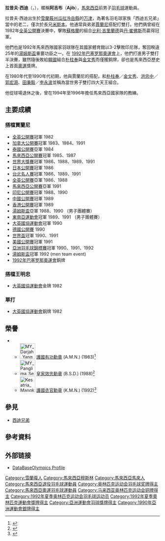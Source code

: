 {{noteTA|G1=Badminton|G2=Melayu}}
{{Malay name|拉昔夫|西迪|note=on}}
{{Infobox Badminton player
| playername              = 拉昔夫·西迪
| image                   =
| caption                 = [[馬來西亞國家博物館|馬來西亞國家博物館]]的西迪兄弟壁畫
| nickname                = ''Ajib''
| birth_name              = 拉昔夫·西迪
| date_of_birth           = {{birth date and age|1962|05|29}}
| place_of_birth          = [[雪蘭莪州|雪蘭莪州]][[瓜拉冷岳縣|瓜拉冷岳縣]][[万津|万津]]
| height                  = {{height|m=1.70}}
| weight                  = {{weight|kg=70}}
| event                   = 男子雙打
| highest_ranking         = 
| date_of_highest_ranking = 
| current_ranking         = 
| date_of_current_ranking = 
| country                 = {{MAS}}
| coach                   =
| handedness              = 右手
| titles                  = [[File:Simple_silver_cup.svg|15px]] [[羽毛球世界盃|世界盃]]：2（男雙）<br/>[[File:Simple_silver_cup.svg|15px]] [[湯姆斯盃|湯姆斯盃]]：1
| bwf_profile             = 466B04FB-9986-4903-84AB-DCBF3370596F
| bwf_id                  = 514
}}
{{MedalTableTop|width=286px}}
{{MedalSport | 男子[[羽毛球|羽毛球]]}}
{{MedalCountry | {{MAS}}}}
{{MedalCompetition |[[夏季奥林匹克运动会羽毛球比賽|奥林匹克运动会]]}}
{{MedalBronze| [[1992年夏季奥林匹克运动会羽毛球比赛|1992 巴塞罗那]] | 男子雙打 }}
{{MedalCompetition |[[世界羽毛球錦標賽|世界錦標賽]]}}
{{MedalSilver| [[1987年世界羽毛球錦標賽|1987年 北京]] | 男子雙打 }}
{{MedalBronze| [[1989年世界羽毛球錦標賽|1989年 雅加達]] | 男子雙打 }}
{{MedalCompetition |[[羽毛球世界杯|世界杯]]}}
{{MedalBronze| [[1983年羽毛球世界盃|1983年 吉隆坡]] | 男子雙打 }}
{{MedalBronze| [[1984年羽毛球世界盃|1984年 吉隆坡]] | 男子雙打 }}
{{MedalBronze| [[1985年羽毛球世界盃|1985年 雅加達]] | 男子雙打 }}
{{MedalBronze| [[1987年羽毛球世界盃|1987年 吉隆坡]] | 男子雙打 }}
{{MedalSilver| [[1988年羽毛球世界盃|1988年 曼谷]] | 男子雙打 }}
{{MedalGold  | [[1990年羽毛球世界盃|1990年 萬隆-雅加達]] | 男子雙打 }}
{{MedalGold  | [[1991年羽毛球世界盃|1991年 澳門]] | 男子雙打 }}
{{MedalCompetition |[[汤姆斯杯|汤姆斯杯]]}}
{{MedalBronze| [[1986年湯姆斯盃|1986年 雅加達]] | 男子團體 }}
{{MedalSilver| [[1988年湯姆斯盃|1988年 吉隆坡]] | 男子團體 }}
{{MedalSilver| [[1990年湯姆斯盃|1990年 東京]] | 男子團體 }}
{{MedalGold  | [[1992年湯姆斯盃|1992年 吉隆坡]] | 男子團體 }}
{{MedalSilver| [[1994年湯姆斯盃|1994年 雅加達]] | 男子團體 }}
{{MedalCompetition| [[亞洲運動會羽毛球比賽|亞洲運動會]]}}
{{MedalSilver| [[1990年亞洲運動會羽毛球比賽|1990 北京]] | 男子團體 }}
{{MedalBronze| 1990 北京 | 男子雙打}}
{{MedalCompetition| [[大英國協運動會羽球比賽|大英國協運動會]]}}
{{MedalBronze| [[1982年大英國協運動會羽毛球比賽|1982年 布里斯班]] | 男子單打 }}
{{MedalGold  | 1982年 布里斯班 | 男子雙打 }}
{{MedalGold  | [[1990年大英國協運動會羽毛球比賽|1990年 奧克蘭]] | 男子雙打 }}
{{MedalCompetition |[[東南亞運動會羽球比賽|東南亞運動會]]}}
{{MedalSilver| 1981年 馬尼拉 | 男子團體 }}
{{MedalSilver| 1981年 馬尼拉 | 男子雙打 }}
{{MedalBronze| 1981年 馬尼拉 | 混合雙打 }}
{{MedalSilver| 1983年 新加坡 | 男子團體 }}
{{MedalBronze| 1983年 新加坡 | 混合雙打 }}
{{MedalSilver| 1985年 曼谷 | 男子團體 }}
{{MedalGold  | 1985年 曼谷 | 男子雙打 }}
{{MedalBronze| 1985年 曼谷 | 混合雙打 }}
{{MedalGold  | 1989年 吉隆坡 | 男子團體 }}
{{MedalSilver| 1989年 吉隆坡 | 男子雙打 }}
{{MedalGold  | 1991年 馬尼拉 | 男子團體 }}
{{MedalSilver| 1991年 馬尼拉 | 男子雙打 }}
{{MedalCompetition |[[亞洲羽毛球錦標賽|亞洲錦標賽]]}}
{{MedalSilver| [[1987年亚洲羽毛球锦标赛|1985年 吉隆坡]] | 男子團體 }}
{{MedalSilver| 1985年 吉隆坡 | 男子雙打 }}
{{MedalBronze| [[1989年亚洲羽毛球锦标赛|1989年 上海]] | 男子團體 }}
{{MedalGold  | [[1992年亚洲羽毛球锦标赛|1992年 吉隆坡]] | 男子雙打 }}
{{MedalBronze| [[1994年亚洲羽毛球锦标赛|1994年 上海]] | 男子雙打 }}
{{MedalBottom}}
'''拉昔夫·西迪'''（{{lang-ms|'''Mohamad Razif bin Mohd Sidek'''}}，{{bd|1962年|5月29日|||catIdx=S西}}），暱稱'''阿吉布'''（'''Ajib'''），[[馬來西亞|馬來西亞]]前男子[[羽毛球|羽毛球]]運動員。

拉昔夫·西迪出生於[[雪蘭莪州|雪蘭莪州]][[瓜拉冷岳縣|瓜拉冷岳縣]]的[[万津|万津]]，為著名羽毛球家族「西迪五兄弟」當中的老二，僅次於長兄[[米斯本·西迪|米斯本]]。他通常與弟弟[[賈蘭尼·西迪|賈蘭尼]]搭配打雙打。他們俩曾經在1982年[[全英羽毛球公開賽|全英公開賽]]決賽中，擊敗[[蘇格蘭|蘇格蘭]]的組合[[比利·吉里蘭德|比利·吉里蘭德]]與[[丹·崔佛斯|丹·崔佛斯]]而贏得冠軍。

他們也是1992年馬來西隊國家羽球隊在其國家體育館以3-2擊敗印尼隊，奪回睽違25年的[[湯姆斯盃|湯姆斯盃]]重要功臣之一。在
[[1992年夏季奧林匹克運動會|1992年巴塞罗那奧運會]]上，他們打進男子雙打半決賽，雖然隨後敗給[[韓國|韓國]]組合[[朴柱奉|朴柱奉]]與[[金文秀|金文秀]]而僅獲銅牌，卻也是馬來西亞歷史上首面[[奧林匹克運動會|奧運]]獎牌。

在1980年代至1990年代初期，他與賈蘭尼的搭配，和[[朴柱奉|朴柱奉]]／[[金文秀|金文秀]]、[[洪忠中|洪忠中]]／[[郭宏源|郭宏源]]、[[田秉毅|田秉毅]]／[[李永波|李永波]]並稱為當世男子雙打四大天王組合。

他從球場退休之後，曾在1994年至1996年擔任馬來西亞國家隊的教練。

==主要成績==
=== 搭檔賈蘭尼 ===
*[[全英羽毛球公開賽|全英公開賽]]冠軍 1982
*[[加拿大羽毛球公開賽|加拿大公開賽]]冠軍 1983、1984、1991
*[[泰國羽毛球公開賽|泰國公開賽]]亞軍 1984
*[[馬來西亞羽毛球公開賽|馬來西亞公開賽]]冠軍 1985、1987
*[[世界羽毛球大奖赛总决赛|世界大獎賽]]冠軍 1986、1988、1989、1991
*[[日本羽毛球公開賽|日本公開賽]]冠軍 1986
*[[中華台北羽毛球公開賽|台北名人賽]]冠軍 1986、1989、1991
*[[全英羽毛球公開賽|全英公開賽]]亞軍 1986、1988
*[[馬來西亞羽毛球公開賽|馬來西亞公開賽]]亞軍 1991
*[[印尼羽毛球公開賽|印尼公開賽]]冠軍 1988、1990
*[[中國羽毛球公開賽|中國公開賽]]冠軍 1989
*[[香港羽毛球公開賽|香港公開賽]]冠軍 1989
*[[湯姆斯盃|湯姆斯盃]]亞軍 1988、1990 （男子團體賽）
*[[東南亞運動會|東南亞運動會]]冠軍 1989、1991 （男子團體賽）
*[[大英國協運動會|大英國協運動會]]冠軍 1990
*[[德國羽毛球公開賽|德國公開賽]] 1990
*[[羽毛球世界盃|世界盃]]冠軍 1990、1991
*[[美國羽毛球公開賽|美國公開賽]]冠軍 1991
*[[亞洲羽毛球錦標賽|亞洲羽毛球錦標賽]]冠軍 1990、1991、1992
*[[湯姆斯盃|湯姆斯盃]]冠軍 1992 (men team event)
*[[1992年夏季奧林匹克運動會羽毛球比賽|1992年巴塞罗那奧運會]]銅牌

=== 搭檔王明忠 ===
*[[大英國協運動會|大英國協運動會]]金牌 1982

=== 單打 ===
*[[大英國協運動會|大英國協運動會]]銅牌 1982

== 榮譽 ==
* {{Flag|Malaysia}}
** [[File:MY_Darjah_Yang_Mulia_Pangkuan_Negara_(Defender_of_the_Realm)_-_SMN.svg|50px]] [[马来西亚联邦授勋及嘉奖制度#联邦勋章、星章及奖章的级别|護國有功勳章]] (A.M.N.) (1983)<ref>{{cite web|url=https://www.istiadat.gov.my/wp-content/uploads/2020/08/1983.pdf|title=Semakan Penerima Darjah Kebesaran, Bintang dan Pingat Tahun 1983|access-date=2022-04-20|archive-date=2021-10-01|archive-url=https://web.archive.org/web/20211001011518/https://www.istiadat.gov.my/wp-content/uploads/2020/08/1983.pdf}}</ref>
** [[File:MY_Panglima_Setia_Diraja_-_Order_of_the_Royal_Household_-_PSD.svg|50px]] [[马来西亚联邦授勋及嘉奖制度#联邦勋章、星章及奖章的级别|皇家效忠勳章]] (B.S.D.) (1988)<ref>{{cite web|url=https://www.istiadat.gov.my/wp-content/uploads/2020/08/1988.pdf|title=Semakan Penerima Darjah Kebesaran, Bintang dan Pingat Tahun 1988|access-date=2022-04-20|archive-date=2021-11-13|archive-url=https://web.archive.org/web/20211113132243/https://www.istiadat.gov.my/wp-content/uploads/2020/08/1988.pdf}}</ref>
** [[File:Kesatria_Mangku_Negara.png|50px]] [[马来西亚联邦授勋及嘉奖制度#联邦勋章、星章及奖章的级别|護國丞官勳章]] (K.M.N.) (1992)<ref>{{cite web|url=https://www.istiadat.gov.my/wp-content/uploads/2020/08/1992.pdf|title=Semakan Penerima Darjah Kebesaran, Bintang dan Pingat Tahun 1992|access-date=2022-04-20|archive-date=2021-11-13|archive-url=https://web.archive.org/web/20211113132239/https://www.istiadat.gov.my/wp-content/uploads/2020/08/1992.pdf}}</ref>

== 參見 ==
* [[西迪兄弟|西迪兄弟]]

== 參考資料 ==
{{Portal box|马来西亚|羽毛球}}
{{reflist|2}}

== 外部链接 ==
* [https://web.archive.org/web/20080131204526/http://www.databaseolympics.com/players/playerpage.htm?ilkid=SIDEKMOH02 DataBaseOlympics Profile]

{{汤姆斯杯冠军}}

{{Authority control}}
{{DEFAULTSORT:Sidek, Razif}}
[[Category:雪蘭莪人|Category:雪蘭莪人]]
[[Category:馬來西亞穆斯林|Category:馬來西亞穆斯林]]
[[Category:馬來西亞馬來人|Category:馬來西亞馬來人]]
[[Category:馬來西亞退役羽毛球運動員|Category:馬來西亞退役羽毛球運動員]]
[[Category:奥林匹克运动会羽毛球奖牌得主|Category:奥林匹克运动会羽毛球奖牌得主]]
[[Category:馬來西亞奧運羽毛球運動員|Category:馬來西亞奧運羽毛球運動員]]
[[Category:马来西亚奥林匹克运动会铜牌得主|Category:马来西亚奥林匹克运动会铜牌得主]]
[[Category:1992年夏季奥林匹克运动会羽毛球运动员|Category:1992年夏季奥林匹克运动会羽毛球运动员]]
[[Category:1992年夏季奧林匹克運動會獎牌得主|Category:1992年夏季奧林匹克運動會獎牌得主]]
[[Category:亞洲運動會羽球獎牌得主|Category:亞洲運動會羽球獎牌得主]]
[[Category:1990年亞洲運動會銀牌得主|Category:1990年亞洲運動會銀牌得主]]